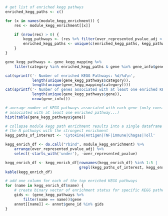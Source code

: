 ```r
# get list of enriched kegg pathwys
enriched_kegg_paths <- c()

for (x in names(module_kegg_enrichment)) {
    res <- module_kegg_enrichment[[x]]

    if (nrow(res) > 0) {
        kegg_pathways <- (res %>% filter(over_represented_pvalue_adj < 0.05))$category
        enriched_kegg_paths <- unique(c(enriched_kegg_paths, kegg_pathways))
    }
}

gene_kegg_pathways <- gene_kegg_mapping %>% 
    filter(category %in% enriched_kegg_paths & gene %in% gene_info$gene_id)

cat(sprintf('- Number of enriched KEGG Pathways: %d/%d\n',
            length(unique(gene_kegg_pathways$category)),
            length(unique(gene_kegg_mapping$category))))
cat(sprintf('- Number of genes associated with at least one enriched KEGG Pathway: %d/%d\n',
            length(unique(gene_kegg_pathways$gene)),
            nrow(gene_info)))

# average number of KEGG pathways associated with each gene (only considering genes
# associated with at least one enriched pathway...)
hist(table(gene_kegg_pathways$gene))

# collapse module kegg path enrichment results into a single dataframe and find
# the N pathways with the strongest enrichment
kegg_paths_of_interest <- 'Cytokine|Antigen|TNF|immune|Chagas|Toll'

kegg_enrich_df <- do.call("rbind", module_kegg_enrichment) %>%
    arrange(over_represented_pvalue_adj) %>%
    select(-starts_with('under'), -over_represented_pvalue)

kegg_enrich_df <- kegg_enrich_df[rownames(kegg_enrich_df) %in% 1:5 |
                                 grepl(kegg_paths_of_interest, kegg_enrich_df$name),]
kable(kegg_enrich_df)

# add one column for each of the top enriched KEGG pathways
for (name in kegg_enrich_df$name) {
    # create binary vector of enrichment status for specific KEGG pathways
    gids <- (gene_kegg_pathways %>% 
        filter(name == name))$gene
    annot[[name]] <- annot$gene_id %in% gids
}
```
